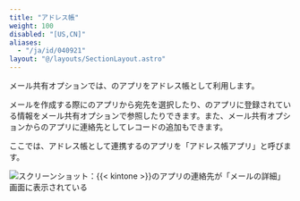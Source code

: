 ```yaml
---
title: "アドレス帳"
weight: 100
disabled: "[US,CN]"
aliases:
  - "/ja/id/040921"
layout: "@/layouts/SectionLayout.astro"
---
```




メール共有オプションでは、<Kintone />のアプリをアドレス帳として利用します。

メールを作成する際に<Kintone />のアプリから宛先を選択したり、<Kintone />のアプリに登録されている情報をメール共有オプションで参照したりできます。また、メール共有オプションから<Kintone />のアプリに連絡先としてレコードの追加もできます。

ここでは、アドレス帳として連携する<Kintone />のアプリを「<Kintone />アドレス帳アプリ」と呼びます。

<Img src="/k/kintone/img-ja/m_list_contact_01.png" alt="スクリーンショット：{{&lt; kintone &gt;}}のアプリの連絡先が「メールの詳細」画面に表示されている" />
